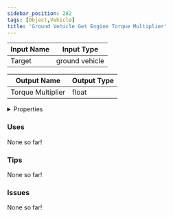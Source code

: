```yaml
---
sidebar_position: 282
tags: [Object,Vehicle]
title: 'Ground Vehicle Get Engine Torque Multiplier'
---
```






<DocusaurusSvg />

| Input Name | Input Type |
|-----------|-----------|
| Target | ground vehicle |

| Output Name | Output Type |
|-----------|-----------|
| Torque Multiplier | float |


<details>
  <summary>Properties</summary>
  <div>
    <div>
    <table>
      <thead>
        <tr>
          <th>Is beta required?</th>
          <th>No</th>
        </tr>
        <tr>
          <th>Is this chip a trolling risk?</th>
          <th>No</th>
        </tr>
        <tr>
          <th>Is this chip a role assignment risk?</th>
          <th>No</th>
        </tr>
        <tr>
          <th>Chip UUID</th>
          <th>390257d5-e382-4416-81f7-40562d5473d3</th>
        </tr>
        <tr>
          <th>Room availability</th>
          <th>Available everywhere</th>
        </tr>
      </thead>
    </table>
    </div>
  </div>
</details>

### Uses

None so far!

### Tips

None so far!

### Issues

None so far!
